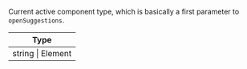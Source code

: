 Current active component type, which is basically a first parameter to `openSuggestions`.

| Type              |
| ----------------- |
| string \| Element |
